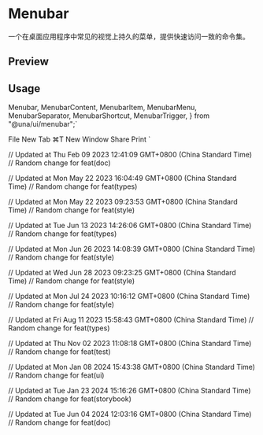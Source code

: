 

<Meta of={MenubarStories} />

<RadixPrimitiveDocsButton name='menubar' />

# Menubar

一个在桌面应用程序中常见的视觉上持久的菜单，提供快速访问一致的命令集。

## Preview

<Canvas of={MenubarStories.Default} />

## Usage

  Menubar,
  MenubarContent,
  MenubarItem,
  MenubarMenu,
  MenubarSeparator,
  MenubarShortcut,
  MenubarTrigger,
} from "@una/ui/menubar";`

  <MenubarMenu>
    <MenubarTrigger>File</MenubarTrigger>
    <MenubarContent>
      <MenubarItem>
        New Tab <MenubarShortcut>⌘T</MenubarShortcut>
      </MenubarItem>
      <MenubarItem>New Window</MenubarItem>
      <MenubarSeparator />
      <MenubarItem>Share</MenubarItem>
      <MenubarSeparator />
      <MenubarItem>Print</MenubarItem>
    </MenubarContent>
  </MenubarMenu>
</Menubar>`

<Source code={importCode} language='ts' dark />
<Source code={usageCode} language='tsx' dark />

// Updated at Thu Feb 09 2023 12:41:09 GMT+0800 (China Standard Time)
// Random change for feat(doc)

// Updated at Mon May 22 2023 16:04:49 GMT+0800 (China Standard Time)
// Random change for feat(types)

// Updated at Mon May 22 2023 09:23:53 GMT+0800 (China Standard Time)
// Random change for feat(style)

// Updated at Tue Jun 13 2023 14:26:06 GMT+0800 (China Standard Time)
// Random change for feat(types)

// Updated at Mon Jun 26 2023 14:08:39 GMT+0800 (China Standard Time)
// Random change for feat(style)

// Updated at Wed Jun 28 2023 09:23:25 GMT+0800 (China Standard Time)
// Random change for feat(style)

// Updated at Mon Jul 24 2023 10:16:12 GMT+0800 (China Standard Time)
// Random change for feat(style)

// Updated at Fri Aug 11 2023 15:58:43 GMT+0800 (China Standard Time)
// Random change for feat(types)

// Updated at Thu Nov 02 2023 11:08:18 GMT+0800 (China Standard Time)
// Random change for feat(test)

// Updated at Mon Jan 08 2024 15:43:38 GMT+0800 (China Standard Time)
// Random change for feat(ui)

// Updated at Tue Jan 23 2024 15:16:26 GMT+0800 (China Standard Time)
// Random change for feat(storybook)

// Updated at Tue Jun 04 2024 12:03:16 GMT+0800 (China Standard Time)
// Random change for feat(doc)
